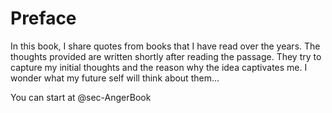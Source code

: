 # Preface {.unnumbered}

In this book, I share quotes from books that I have read over the years. The thoughts provided are written shortly after reading the passage. They try to capture my initial thoughts and the reason why the idea captivates me. I wonder what my future self will think about them...

You can start at @sec-AngerBook

